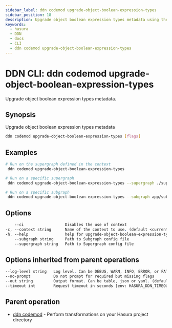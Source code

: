 ```yaml
---
sidebar_label: ddn codemod upgrade-object-boolean-expression-types
sidebar_position: 18
description: Upgrade object boolean expression types metadata using the DDN CLI
keywords:
  - hasura
  - DDN
  - docs
  - CLI
  - ddn codemod upgrade-object-boolean-expression-types
---
```


# DDN CLI: ddn codemod upgrade-object-boolean-expression-types

Upgrade object boolean expression types metadata.

## Synopsis

Upgrade object boolean expression types metadata

```bash
ddn codemod upgrade-object-boolean-expression-types [flags]
```

## Examples

```bash
# Run on the supergraph defined in the context
 ddn codemod upgrade-object-boolean-expression-types

# Run on a specific supergraph
 ddn codemod upgrade-object-boolean-expression-types --supergraph ./supergraph.cloud.yaml

# Run on a specific subgraph
 ddn codemod upgrade-object-boolean-expression-types --subgraph app/subgraph.yaml
```

## Options

```sass
    --ci                  Disables the use of context
-c, --context string      Name of the context to use. (default <current_context>)
-h, --help                help for upgrade-object-boolean-expression-types
    --subgraph string     Path to Subgraph config file
    --supergraph string   Path to Supergraph config file
```

## Options inherited from parent operations

```sass
--log-level string   Log level. Can be DEBUG, WARN, INFO, ERROR, or FATAL. (default "INFO")
--no-prompt          Do not prompt for required but missing flags
--out string         Output format. Can be table, json or yaml. (default "table")
--timeout int        Request timeout in seconds [env: HASURA_DDN_TIMEOUT] (default 100)
```

## Parent operation

- [ddn codemod](/reference/cli/commands/ddn_codemod) - Perform transformations on your Hasura project directory
